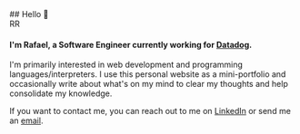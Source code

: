 

<article className="flex flex-col items-center grow px-6 gap-6">
##  Hello 👋
<div>
    <Avatar.Root className="AvatarRoot">
      <Avatar.Image
        className="AvatarImage"
        src="/public/porto_retrato-min-1.jpg"
        alt="Rafael Rahal"
      />
      <Avatar.Fallback className="AvatarFallback" delayMs={500}>
        RR
      </Avatar.Fallback>
    </Avatar.Root>
  </div>
<h4 className='text-lg'> I'm Rafael, a Software Engineer currently working for <a className='font-normal' href='https://www.datadoghq.com/' target='_blank'>
<span className='text-[#632CA6]'>Datadog</span></a>.</h4>

I'm primarily interested in web development and programming languages/interpreters.
I use this personal website as a mini-portfolio and occasionally write
about what's on my mind to clear my thoughts and help consolidate my knowledge.

If you want to contact me, you can reach out to me on <a href="https://www.linkedin.com/in/rafaelrahal" target="_blank">LinkedIn</a> or send me an <a href="mailto:rrrahal@gmail.com" target="_blank">email</a>.
</article>





